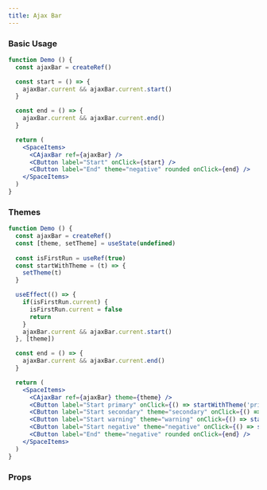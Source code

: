 ```yaml
---
title: Ajax Bar
---
```


### Basic Usage

```jsx live
function Demo () {
  const ajaxBar = createRef()

  const start = () => {
    ajaxBar.current && ajaxBar.current.start()
  }

  const end = () => {
    ajaxBar.current && ajaxBar.current.end()
  }

  return (
    <SpaceItems>
      <CAjaxBar ref={ajaxBar} />
      <CButton label="Start" onClick={start} />
      <CButton label="End" theme="negative" rounded onClick={end} />
    </SpaceItems>
  )
}
```

### Themes

```jsx live
function Demo () {
  const ajaxBar = createRef()
  const [theme, setTheme] = useState(undefined)
  
  const isFirstRun = useRef(true)
  const startWithTheme = (t) => {
    setTheme(t)
  }

  useEffect(() => {
    if(isFirstRun.current) {
      isFirstRun.current = false
      return
    }
    ajaxBar.current && ajaxBar.current.start()
  }, [theme])

  const end = () => {
    ajaxBar.current && ajaxBar.current.end()
  }

  return (
    <SpaceItems>
      <CAjaxBar ref={ajaxBar} theme={theme} />
      <CButton label="Start primary" onClick={() => startWithTheme('primary')} />
      <CButton label="Start secondary" theme="secondary" onClick={() => startWithTheme('secondary')} />
      <CButton label="Start warning" theme="warning" onClick={() => startWithTheme('warning')} />
      <CButton label="Start negative" theme="negative" onClick={() => startWithTheme('negative')} />
      <CButton label="End" theme="negative" rounded onClick={end} />
    </SpaceItems>
  )
}
```

### Props

<PropTable name="CAjaxBar" />